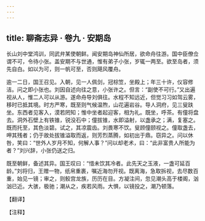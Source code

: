```yaml
---
---
---
```

title: 聊斋志异 · 卷九 · 安期岛
---

长山刘中堂鸿训，同武弁某使朝鲜。闻安期岛神仙所居，欲命舟往游。国中臣僚佥谓不可，令待小张。盖安期不与世通，惟有弟子小张，岁辄一两至。欲至岛者，须先自白。如以为可，则一帆可至，否则飓风覆舟。

逾一二日，国王召见。入朝，见一人佩剑，冠棕笠，坐殿上；年三十许，仪容修洁。问之即小张也。刘因自述向往之意，小张许之。但言：“副使不可行。”又出遍视从人，惟二人可以从游。遂命舟导刘俱往。水程不知远近，但觉习习如驾云雾，移时已抵其境。时方严寒，既至则气候温煦，山花遍岩谷。导人洞府，见三叟趺坐。东西者见客入，漠若罔知；惟中坐者起迎客，相为礼。既坐，呼茶。有僮将盘去。洞外石壁上有铁锥，锐没石中；僮拔锥，水即溢射，以盏承之；满，复塞之。既而托至，其色淡碧。试之，其凉震齿。刘畏寒不饮。叟顾僮颐视之。僮取盏去，呷其残者；仍于故处拔锥溢取而返，则芳烈蒸腾，如初出于鼎。窃异之。问以休咎，笑曰：“世外人岁月不知，何解人事？”问以却老术，曰：“此非富贵人所能为者？”刘兴辞，小张仍送之归。

既至朝鲜，备述其异。国王叹曰：“惜未饮其冷者。此先天之玉液，一盏可延百龄。”刘将归，王赠一物，纸帛重裹，嘱近海勿开视。既离海，急取拆视，去尽数百重，始见一镜；审之，则鲛宫龙族，历历在目。方凝注间，忽见潮头高于楼阁，汹汹已近。大骇，极驰；潮从之，疾若风雨。大惧，以镜投之，潮乃顿落。

【翻译】

【注释】

